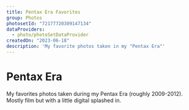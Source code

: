 ```yaml
---
title: Pentax Era Favorites
group: Photos
photosetId: "72177720309147134"
dataProviders:
  - photo/photoSetDataProvider
createdOn: "2023-06-18"
description: 'My favorite photos taken in my "Pentax Era"'
---
```



# Pentax Era

My favorites photos taken during my Pentax Era (roughly 2009-2012). Mostly film but with a little digital splashed in.

<PhotoSet />
